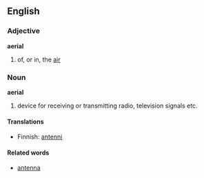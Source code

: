 ==English==

===Adjective===
'''aerial'''
#of, or in, the [[air]]

===Noun===
'''aerial'''
# device for receiving or transmitting radio, television signals etc.

====Translations====
*Finnish: [[antenni]]

====Related words====
* [[antenna]]